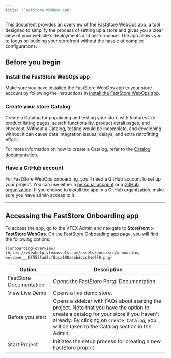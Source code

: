 ```yaml
---
title: 'FastStore WebOps app'
---
```


This document provides an overview of the FastStore WebOps app, a tool designed to simplify the process of setting up a store and gives you a clear view of your website's deployments and performance. The app allows you to focus on building your storefront without the hassle of complex configurations.

## Before you begin

<Steps>

### Install the FastStore WebOps app

Make sure you have installed the FastStore WebOps app to your store account by following the instructions in [Install the FastStore WebOps app](https://developers.vtex.com/docs/guides/faststore/getting-started-requirements#install-the-faststore-webops-app).

### Create your store Catalog

Create a Catalog for populating and testing your store with features like product listing pages, search functionality, product detail pages, and checkout. Without a Catalog, testing would be incomplete, and developing without it can cause data integration issues, delays, and extra retrofitting effort.

For more information on how to create a Catalog, refer to the [Catalog documentation](https://help.vtex.com/en/tracks/catalog-101--5AF0XfnjfWeopIFBgs3LIQ/3rA2tTpIoEXdv2nzC27zxR).

### Have a GitHub account 

For FastStore WebOps onboarding, you'll need a GitHub account to set up your project. You can use either a [personal account](https://docs.github.com/en/account-and-profile/setting-up-and-managing-your-personal-account-on-github) or a [GitHub organization](https://docs.github.com/en/organizations/collaborating-with-groups-in-organizations/about-organizations).
If you choose to install the app in a GitHub organization, make sure you have admin access to it.

</Steps>

---

## Accessing the FastStore Onboarding app

To access the app, go to the VTEX Admin and navigate to **Storefront > FastStore WebOps**. On the FastStore Onboarding app page, you will find the following options:

    ![onboarding-overview](https://vtexhelp.vtexassets.com/assets/docs/src/onboarding-welcome___6f555fad8cf8cca100aebbddcc04c950.png)

| Option                  | Description                                                                                                                                                                                                                             |
| ----------------------- | --------------------------------------------------------------------------------------------------------------------------------------------------------------------------------------------------------------------------------------- |
| FastStore Documentation | Opens the FastStore Portal Documentation.                                                                                                                                                                                               |
| View Live Demo          | Opens a live demo store.                                                                                                                                                                                                                |
| Before you start        | Opens a sidebar with FAQs about starting the project. Note that you have the option to create a catalog for your store if you haven't already. By clicking on `Create Catalog`, you will be taken to the Catalog section in the Admin.  |
| Start Project           | Initiates the setup process for creating a new FastStore project.                                                                                                                                                                       |

